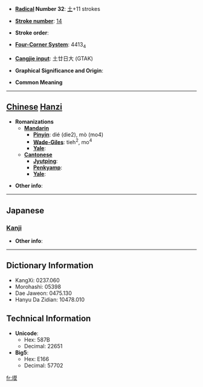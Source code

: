 * '''[[Wiktionary:Chinese radical index| Radical]] Number 32''': [[Wiktionary:Chinese radical index 土|土]]+11 strokes

* '''[[Wiktionary:Chinese total strokes index|Stroke number]]''': [[Wiktionary:Chinese total strokes index 14|14]]

* '''Stroke order''': 

* '''[[Wiktionary:Chinese four corner index|Four-Corner System]]''': 4413<sub>4</sub>

* '''[[Wiktionary:Chinese Cangjie index|Cangjie input]]''': 土廿日大 (GTAK)

* '''Graphical Significance and Origin''': 

* '''Common Meaning'''

----

== [[Chinese]] [[Hanzi]] ==

* '''Romanizations'''
** '''[[Mandarin]]'''
*** '''[[Pinyin]]''': dié (die2), mò (mo4)
*** '''[[Wade-Giles]]''': tieh<sup>2</sup>, mo<sup>4</sup>
*** '''[[Yale]]''': 
** '''[[Cantonese]]'''
*** '''[[Jyutping]]''':
*** '''[[Penkyamp]]''': 
*** '''[[Yale]]''': 

* '''Other info''': 

----

==Japanese==
===[[Kanji]]===
{{kanji|on readings=[[ばく]] (baku), [[まく]] (maku)
|kun readings=[[ちり]] (chiri)
}}

* '''Other info''':  

----

== Dictionary Information ==

* KangXi: 0237.060
* Morohashi: 05398
* Dae Jaweon: 0475.130
* Hanyu Da Zidian: 10478.010

== Technical Information ==

* '''Unicode''':
** Hex: 587B
** Decimal: 22651
* '''Big5''':
** Hex: E166
** Decimal: 57702

[[fr:塻]]